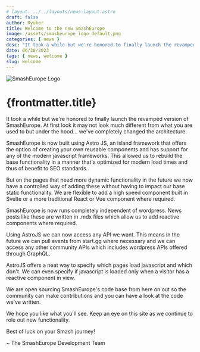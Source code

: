 ```yaml
---
# layout: ../../layouts/news-layout.astro
draft: false
author: Ryuker
title: Welcome to the new SmashEurope 
image: /assets/smasheurope_logo_default.png
categories: { news }
desc: "It took a while but we're honored to finally launch the revamped version of SmashEurope. Read on to learn more how we've adapted the architecture to catch up with future developments."
date: 06/30/2023
tags: { news, welcome } 
slug: welcome
---
```


![SmashEurope Logo]({frontmatter.image} "SmashEurope Logo") 
# {frontmatter.title}

It took a while but we're honored to finally launch the revamped version of SmashEurope. At first look it may not look much different from what you are used to but under the hood... we've completely changed the architecture. 

SmashEurope is now built using Astro JS, an island framework that offers the option of creating your own reusable components and has support for any of the modern javascript frameworks. This allowed us to rebuild the base functionality in a manner that's optimized for modern load times and thus of benefit to SEO standards. 

But on the pages that need more dynamic functionality in the future we now have a controlled way of adding these without having to impact our base static functionality. We are flexible to add a high speed component built in Svelte or a more traditional React or Vue component where required.

SmashEurope is now runs completely independent of wordpress. News posts like these are written in .mdx files which allow us to add reactive components where required. 

Using AstroJS we can now access any API we want. This means in the future we can pull events from start.gg where necessary and we can access any other community APIs which includes wordpress APIs offered through GraphQL.  

AstroJS offers a neat way to specify which pages load javascript and which don't. We can even specify if javascript is loaded only when a visitor has a reactive component in view.

We are open sourcing SmashEurope's code base from here on out so the community can make contributions and you can have a look at the code we've written.

We hope you like what you'll see. Keep an eye on this site as we continue to role out new functionality.

Best of luck on your Smash journey!

~ The SmashEurope Development Team



